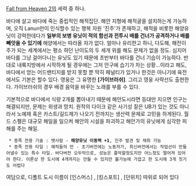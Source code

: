 [[Fall from Heaven 2]]의 세력 중 하나.

바다에 살고 바다에 죽는 중립적인 해적집단. 해안 지형에 해적굴을 설치하는게 가능하며, 오직 Lanun만이 인식할수 있는 행복 자원 '진주'가 존재하고, 해적을 비롯한 해양유닛이 강력한데다가 '''일부의 보병 유닛이 적의 함선과 전투시 배를 건너가 공격하거나 배를 빼앗을 수 있기에''' 해양에서는 따라올 자가 없다. 얼마나 유리한고 하니, 다도해, 해전이 주가 되는 세계에서는 평소 하던 난이도의 두 세개 위를 해도 문제가 없을 정도. 심지어 바다를 그냥 걸어다니는 유닛도 있기 때문에 초반부터 바다를 건너 기습이 가능하다. 반대로 내륙지방에서 시작하게 될 경우에는 그저 안구에 습기가 차는 상황...이라고 해도, 바다에서 얻는 어드밴티지를 받지 못할 뿐 딱히 페널티가 있거나 한것은 아니기에 육전에서도 기본은 할수 있다. 영웅은 그 유명한 '''[가이브러쉬]'''. 그리고 영웅 사략선도 출현한다. 가이브러쉬의 경우 배경 음악을 바꾸는 노래를 부를 수 있다.

기본적으로 바다에서 식량 2개를 뽑아내기 때문에 해안도시라면 등대만 지으면 인구는 해결되지만, 문제는 위생과 망치. 원작의 다이크 같은 사기성 짙은 UB가 있는 것도 아니라서 노예제 혹은 카스트/길드제가 나오기 전까지는 생산력 문제로 고민을 하게된다.
월드 스펠은 대규모 해일을 일으켜 해안의 시설을 파괴하고 해안가의 유닛에게 심각한 피해를 주는 해일.
  * 종족 전용 기술 : 뱃사람 - '''해양유닛 이동력 +1''', 진주 발견 및 채취 가능
  * 종족 전용 타일 : 해적들의 만 - 초기버전에는 노동자가, 최신버전에서는 작업선이 만들어낼수 있는 특수 타일. 바다버전 오두막으로, 성능은 흉악할정도지만 어느정도 떨어져 있어야 한다. 이론상 한 도시에 4개까지는 만들 수 있지만 불가능에 가깝고 한 도시에 3개 짓기도 어렵다

여담으로, 디폴트 도시 이름이 [인스머스] , [킹스포트] , [던위치] 따위로 되어 있다
